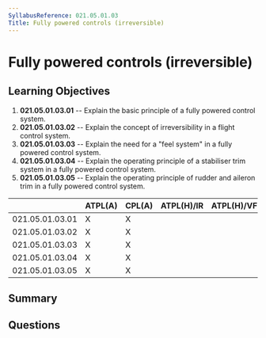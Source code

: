 ```yaml
---
SyllabusReference: 021.05.01.03
Title: Fully powered controls (irreversible)
---
```


# Fully powered controls (irreversible)

## Learning Objectives

1. **021.05.01.03.01** -- Explain the basic principle of a fully powered control
   system.
2. **021.05.01.03.02** -- Explain the concept of irreversibility in a flight
   control system.
3. **021.05.01.03.03** -- Explain the need for a "feel system" in a fully powered
   control system.
4. **021.05.01.03.04** -- Explain the operating principle of a stabiliser trim
   system in a fully powered control system.
5. **021.05.01.03.05** -- Explain the operating principle of rudder and aileron
   trim in a fully powered control system.

|                 | ATPL(A) | CPL(A) | ATPL(H)/IR | ATPL(H)/VFR | CPL(H) | IR  | CBIR(A) |
| --------------- | ------- | ------ | ---------- | ----------- | ------ | --- | ------- |
| 021.05.01.03.01 | X       | X      |            |             |        |     |         |
| 021.05.01.03.02 | X       | X      |            |             |        |     |         |
| 021.05.01.03.03 | X       | X      |            |             |        |     |         |
| 021.05.01.03.04 | X       | X      |            |             |        |     |         |
| 021.05.01.03.05 | X       | X      |            |             |        |     |         |

## Summary

## Questions
